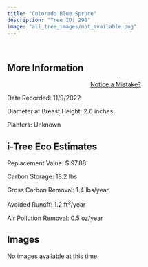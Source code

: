 ```yaml
---
title: "Colorado Blue Spruce"
description: "Tree ID: 290"
image: "all_tree_images/not_available.png"
---
```


<br>

## **More Information**
::: column-margin
<center><a class="button" href="https://forms.gle/W6f5nwYxrM33hF4f7">Notice a Mistake?</a></center>
:::


Date Recorded:  11/9/2022

Diameter at Breast Height:  2.6  inches

Planters:  Unknown

## **i-Tree Eco Estimates**


 Replacement Value: $ 97.88

 Carbon Storage:  18.2  lbs

 Gross Carbon Removal:  1.4  lbs/year

 Avoided Runoff:  1.2  ft<sup>3</sup>/year

 Air Pollution Removal:  0.5  oz/year

## **Images**

No images available at this time.
